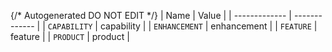 {/* Autogenerated DO NOT EDIT  */}
| Name          | Value         |
| ------------- | ------------- |
| `CAPABILITY`  | capability    |
| `ENHANCEMENT` | enhancement   |
| `FEATURE`     | feature       |
| `PRODUCT`     | product       |